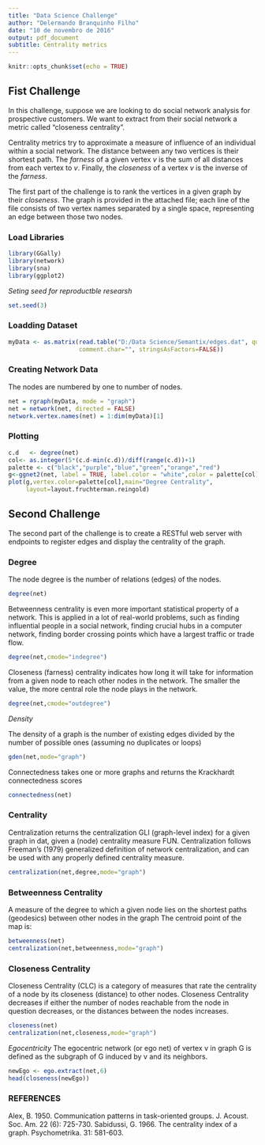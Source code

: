 ---
title: "Data Science Challenge"
author: "Delermando Branquinho Filho"
date: "10 de novembro de 2016"
output: pdf_document
subtitle: Centrality metrics
---

```{r setup, include=FALSE}
knitr::opts_chunk$set(echo = TRUE)
```

## Fist Challenge

In this challenge, suppose we are looking to do social network
analysis for prospective customers. We want to extract from
their social network a metric called "closeness centrality".
 
Centrality metrics try to approximate a measure of influence
of an individual within a social network. The distance between
any two vertices is their shortest path. The *farness*
of a given vertex *v* is the sum of all distances from each vertex
to *v*. Finally, the *closeness* of a vertex *v* is the inverse
of the *farness*.
 
The first part of the challenge is to rank the vertices in a given
graph by their *closeness*. The graph is provided in the attached
file; each line of the file consists of two vertex names separated by
a single space, representing an edge between those two nodes.

### Load Libraries

```{r, message=F, warning=F}
library(GGally)
library(network)
library(sna)
library(ggplot2)
```

*Seting seed for reproductble researsh*
```{r}
set.seed(3)
```

### Loadding Dataset

```{r}
myData <- as.matrix(read.table("D:/Data Science/Semantix/edges.dat", quote="\"", 
                    comment.char="", stringsAsFactors=FALSE))
```

### Creating Network Data

The nodes are numbered by one to number of nodes.

```{r}
net = rgraph(myData, mode = "graph")
net = network(net, directed = FALSE)
network.vertex.names(net) = 1:dim(myData)[1]
```

### Plotting
```{r, message=F, warning=F}
c.d   <- degree(net)
col<- as.integer(5*(c.d-min(c.d))/diff(range(c.d))+1)
palette <- c("black","purple","blue","green","orange","red")
g<-ggnet2(net, label = TRUE, label.color = "white",color = palette[col])
plot(g,vertex.color=palette[col],main="Degree Centrality",
     layout=layout.fruchterman.reingold)

```

## Second Challenge

The second part of the challenge is to create a RESTful web server
with endpoints to register edges and display the centrality of the graph.

### Degree 
The node degree is the number of relations (edges) of the nodes. 
```{r}
degree(net)
```

Betweenness centrality is even more important statistical property of a network. This is
applied in a lot of real-world problems, such as finding influential people in a social network,
finding crucial hubs in a computer network, finding border crossing points which have a
largest traffic or trade flow. 

```{r}
degree(net,cmode="indegree")
```


Closeness (farness) centrality indicates how long it will take for information from a given node to
reach other nodes in the network. The smaller the value, the more central role the node plays
in the network.

```{r}
degree(net,cmode="outdegree")
```

*Density*

The density of a graph is the number of existing edges divided by
the number of possible ones (assuming no duplicates or loops)
```{r}
gden(net,mode="graph")
```


Connectedness takes one or more graphs and returns the Krackhardt connectedness scores

```{r}
connectedness(net)
```

### Centrality
Centralization returns the centralization GLI (graph-level index) for a given graph in dat, given a (node) centrality measure FUN. Centralization follows Freeman's (1979) generalized definition of network centralization, and can be used with any properly defined centrality measure.
```{r}
centralization(net,degree,mode="graph")
```


### Betweenness Centrality
A measure of the degree to which a given node lies on the shortest paths (geodesics) between other nodes in the graph The centroid point of the map is:

```{r}
betweenness(net)
centralization(net,betweenness,mode="graph")
```

### Closeness Centrality
Closeness Centrality (CLC) is a category of measures that rate the centrality of a node by its closeness (distance) to other nodes. Closeness Centrality decreases if either the number of nodes reachable from the node in question decreases, or the distances between the nodes increases.

```{r}
closeness(net)
centralization(net,closeness,mode="graph")
```

*Egocentricity*
The egocentric network (or ego net) of vertex v in graph G is defined as the subgraph of G induced by v and its neighbors.

```{r}
newEgo <- ego.extract(net,6)
head(closeness(newEgo))
```

### REFERENCES
Alex, B. 1950. Communication patterns in task-oriented groups. J. Acoust. Soc. Am. 22 (6): 725-730.
Sabidussi, G. 1966. The centrality index of a graph. Psychometrika. 31: 581-603.
